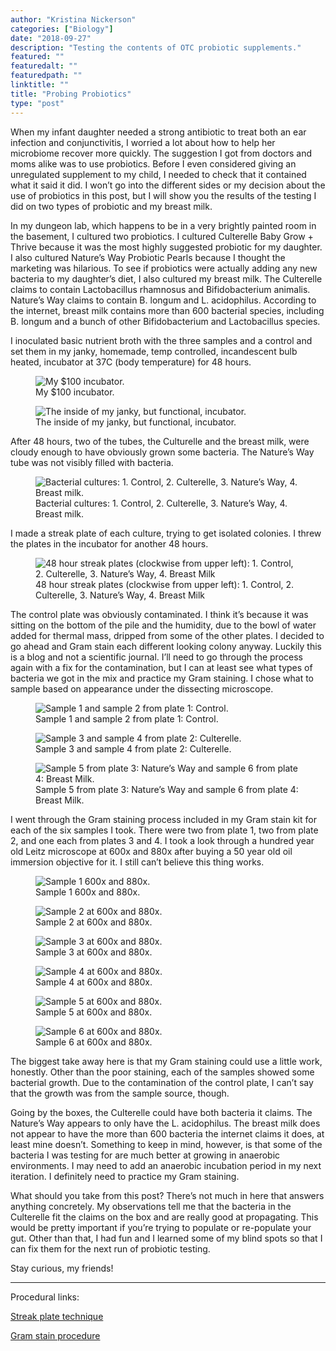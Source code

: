 ```yaml
---
author: "Kristina Nickerson"
categories: ["Biology"]
date: "2018-09-27"
description: "Testing the contents of OTC probiotic supplements."
featured: ""
featuredalt: ""
featuredpath: ""
linktitle: ""
title: "Probing Probiotics"
type: "post"
---
```


When my infant daughter needed a strong antibiotic to treat both an ear infection and conjunctivitis, I worried a lot about how to help her microbiome recover more quickly. The suggestion I got from doctors and moms alike was to use probiotics. Before I even considered giving an unregulated supplement to my child, I needed to check that it contained what it said it did. I won’t go into the different sides or my decision about the use of probiotics in this post, but I will show you the results of the testing I did on two types of probiotic and my breast milk. 

In my dungeon lab, which happens to be in a very brightly painted room in the basement, I cultured two probiotics. I cultured Culterelle Baby Grow + Thrive because it was the most highly suggested probiotic for my daughter. I also cultured Nature’s Way Probiotic Pearls because I thought the marketing was hilarious. To see if probiotics were actually adding any new bacteria to my daughter’s diet, I also cultured my breast milk. The Culterelle claims to contain Lactobacillus rhamnosus and Bifidobacterium animalis. Nature’s Way claims to contain B. longum and L. acidophilus. According to the internet, breast milk contains more than 600 bacterial species, including B. longum  and a bunch of other Bifidobacterium and Lactobacillus species.

I inoculated basic nutrient broth with the three samples and a control and set them in my janky, homemade, temp controlled, incandescent bulb heated, incubator at 37C (body temperature) for 48 hours.

![My $100 incubator.](/img/main/2018-09-27-probing-probiotics_files/inc_outside.png)

![The inside of my janky, but functional, incubator.](/img/main/2018-09-27-probing-probiotics_files/inc_inside.png)    


After 48 hours, two of the tubes, the Culturelle and the breast milk, were cloudy enough to have obviously grown some bacteria. The Nature’s Way tube was not visibly filled with bacteria.

![Bacterial cultures: 1. Control, 2. Culterelle, 3. Nature’s Way, 4. Breast milk.](/img/main/2018-09-27-probing-probiotics_files/48_hour_tubes.png)

I made a streak plate of each culture, trying to get isolated colonies. I threw the plates in the incubator for another 48 hours.

![48 hour streak plates (clockwise from upper left): 1. Control, 2. Culterelle, 3. Nature’s Way, 4. Breast Milk](/img/main/2018-09-27-probing-probiotics_files/48_hour_streak.png)


The control plate was obviously contaminated. I think it’s because it was sitting on the bottom of the pile and the humidity, due to the bowl of water added for thermal mass, dripped from some of the other plates. I decided to go ahead and Gram stain each different looking colony anyway. Luckily this is a blog and not a scientific journal. I’ll need to go through the process again with a fix for the contamination, but I can at least see what types of bacteria we got in the mix and practice my Gram staining. I chose what to sample based on appearance under the dissecting microscope.

![Sample 1 and sample 2 from plate 1: Control.](/img/main/2018-09-27-probing-probiotics_files/sample_1_2.png)

![Sample 3 and sample 4 from plate 2: Culterelle.](/img/main/2018-09-27-probing-probiotics_files/sample_3_4.png)

![Sample 5 from plate 3: Nature’s Way and sample 6 from plate 4: Breast Milk.](/img/main/2018-09-27-probing-probiotics_files/sample_5_6.png)

I went through the Gram staining process included in my Gram stain kit for each of the six samples I took. There were two from plate 1, two from plate 2, and one each from plates 3 and 4. I took a look through a hundred year old Leitz microscope at 600x and 880x after buying a 50 year old oil immersion objective for it. I still can’t believe this thing works.

![Sample 1 600x and 880x.](/img/main/2018-09-27-probing-probiotics_files/slide_1.png)

![Sample 2 at 600x and 880x.](/img/main/2018-09-27-probing-probiotics_files/slide_2.png)

![Sample 3 at 600x and 880x.](/img/main/2018-09-27-probing-probiotics_files/slide_3.png)

![Sample 4 at 600x and 880x.](/img/main/2018-09-27-probing-probiotics_files/slide_4.png)

![Sample 5 at 600x and 880x.](/img/main/2018-09-27-probing-probiotics_files/slide_5.png)

![Sample 6 at 600x and 880x.](/img/main/2018-09-27-probing-probiotics_files/slide_6.png)


The biggest take away here is that my Gram staining could use a little work, honestly. Other than the poor staining, each of the samples showed some bacterial growth. Due to the contamination of the control plate, I can't say that the growth was from the sample source, though. 

Going by the boxes, the Culterelle could have both bacteria it claims. The Nature’s Way appears to only have the L. acidophilus. The breast milk does not appear to have the more than 600 bacteria the internet claims it does, at least mine doesn’t. Something to keep in mind, however, is that some of the bacteria I was testing for are much better at growing in anaerobic environments. I may need to add an anaerobic incubation period in my next iteration. I definitely need to practice my Gram staining.

What should you take from this post? There’s not much in here that answers anything concretely. My observations tell me that the bacteria in the Culterelle fit the claims on the box and are really good at propagating. This would be pretty important if you’re trying to populate or re-populate your gut. Other than that, I had fun and I learned some of my blind spots so that I can fix them for the next run of probiotic testing.

Stay curious, my friends!

___

Procedural links:

[Streak plate technique](http://www.medlabmaven.com/2012/08/how-to-achieve-isolated-colonies.html) 

[Gram stain procedure](http://vlab.amrita.edu/?sub=3&brch=73&sim=208&cnt=2) 